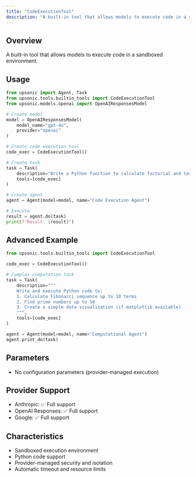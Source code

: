 ```yaml
---
title: "CodeExecutionTool"
description: "A built-in tool that allows models to execute code in a sandboxed environment"
---
```


## Overview

A built-in tool that allows models to execute code in a sandboxed environment.

## Usage

```python
from upsonic import Agent, Task
from upsonic.tools.builtin_tools import CodeExecutionTool
from upsonic.models.openai import OpenAIResponsesModel

# Create model
model = OpenAIResponsesModel(
    model_name="gpt-4o",
    provider="openai"
)

# Create code execution tool
code_exec = CodeExecutionTool()

# Create task
task = Task(
    description="Write a Python function to calculate factorial and test it with 5",
    tools=[code_exec]
)

# Create agent
agent = Agent(model=model, name="Code Execution Agent")

# Execute
result = agent.do(task)
print(f"Result: {result}")
```

## Advanced Example

```python
from upsonic.tools.builtin_tools import CodeExecutionTool

code_exec = CodeExecutionTool()

# Complex computation task
task = Task(
    description="""
    Write and execute Python code to:
    1. Calculate Fibonacci sequence up to 10 terms
    2. Find prime numbers up to 50
    3. Create a simple data visualization (if matplotlib available)
    """,
    tools=[code_exec]
)

agent = Agent(model=model, name="Computational Agent")
agent.print_do(task)
```

## Parameters

- No configuration parameters (provider-managed execution)

## Provider Support

- Anthropic: ✅ Full support
- OpenAI Responses: ✅ Full support
- Google: ✅ Full support

## Characteristics

- Sandboxed execution environment
- Python code support
- Provider-managed security and isolation
- Automatic timeout and resource limits
